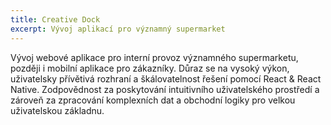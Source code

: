 ```yaml
---
title: Creative Dock
excerpt: Vývoj aplikací pro významný supermarket
---
```


Vývoj webové aplikace pro interní provoz významného supermarketu, později i mobilní aplikace pro zákazníky. Důraz se na vysoký výkon, uživatelsky přívětivá rozhraní a škálovatelnost řešení pomocí React & React Native. Zodpovědnost za poskytování intuitivního uživatelského prostředí a zároveň za zpracování komplexních dat a obchodní logiky pro velkou uživatelskou základnu. 
